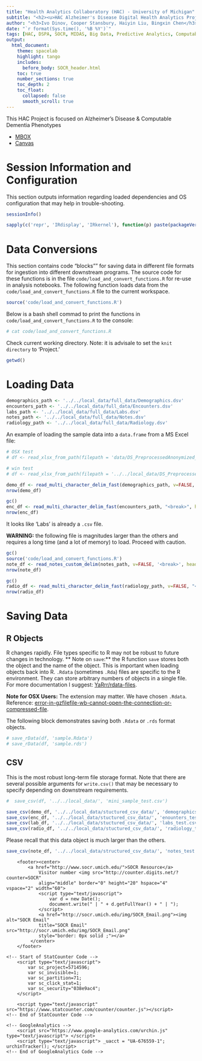 ```yaml
---
title: "Health Analytics Collaboratory (HAC) - University of Michigan"
subtitle: "<h2><u>HAC Alzheimer's Disease Digital Health Analytics Project: Loading and Converting Data Files </u></h2>"
author: "<h3>Ivo Dinov, Cooper Stansbury, Haiyin Liu, Bingxin Chen</h3>"
date: "`r format(Sys.time(), '%B %Y')`"
tags: [HAC, DSPA, SOCR, MIDAS, Big Data, Predictive Analytics, Computable Phenotypes] 
output:
  html_document:
    theme: spacelab
    highlight: tango
    includes:
      before_body: SOCR_header.html
    toc: true
    number_sections: true
    toc_depth: 2
    toc_float:
      collapsed: false
      smooth_scroll: true
---
```


This HAC Project is focused on Alzheimer's Disease & Computable Dementia Phenotypes 

 - [MBOX](https://umich.app.box.com/folder/74508633481)
 - [Canvas](https://umich.instructure.com/courses/137434)

# Session Information and Configuration
This section outputs information regarding loaded dependencies and OS configuration that may help in trouble-shooting. 

```r
sessionInfo()
```

```r
sapply(c('repr', 'IRdisplay', 'IRkernel'), function(p) paste(packageVersion(p)))
```

# Data Conversions
This section contains code "blocks"" for saving data in different file formats for ingestion into different downstream programs. The source code for these functions is in the file `code/load_and_convert_functions.R` for re-use in analysis notebooks. The following function loads data from the `code/load_and_convert_functions.R` file to the current workspace.

```r
source('code/load_and_convert_functions.R')
```


Below is a bash shell commad to print the functions in `code/load_and_convert_functions.R` to the console:

```bash
# cat code/load_and_convert_functions.R
```

Check current working directory. Note: it is advisale to set the `knit directory` to 'Project.'

```r
getwd()
```
# Loading Data

```r
demographics_path <- '../../local_data/full_data/Demographics.dsv'
encounters_path <- '../../local_data/full_data/Encounters.dsv'
labs_path <- '../../local_data/full_data/Labs.dsv'
notes_path <- '../../local_data/full_data/Notes.dsv'
radiology_path <- '../../local_data/full_data/Radiology.dsv'
```

An example of loading the sample data into a `data.frame` from a MS Excel file:

```r
# OSX test
# df <- read_xlsx_from_path(filepath = 'data/DS_PreprocessedAnonymized_Text.xlsx')

# win test
# df <- read_xlsx_from_path(filepath = '../../local_data/DS_PreprocessedAnonymized_Text.xlsx')
```



```r
demo_df <- read_multi_character_delim_fast(demographics_path, v=FALSE, "<break>", header = TRUE)
nrow(demo_df)
```


```r
gc()
enc_df <- read_multi_character_delim_fast(encounters_path, "<break>", header = TRUE)
nrow(enc_df)
```

It looks like 'Labs' is already a `.csv` file.

**WARNING:** the following file is magnitudes larger than the others and requires a long time (and a lot of memory) to load. Proceed with caution.


```r
gc()
source('code/load_and_convert_functions.R')
note_df <- read_notes_custom_delim(notes_path, v=FALSE, '<break>', header = TRUE)
nrow(note_df)
```

```r
gc()
radio_df <- read_multi_character_delim_fast(radiology_path, v=FALSE, "<break>", header = TRUE)
nrow(radio_df)
```

# Saving Data

## R Objects
R changes rapidly. File types specific to R may not be robust to future changes in technology. ** Note on `save`:** the R function `save` stores both the object and the name of the object. This is important when loading objects back into R. `.Rdata` (sometimes `.Rda`) files are specific to the R environment. They can store arbitrary numbers of objects in a single file. For more documentation I suggest: 
[YaRrr/rdata-files](https://bookdown.org/ndphillips/YaRrr/rdata-files.html).

**Note for OSX Users:** The extension may matter. We have chosen `.Rdata`. Reference: [error-in-gzfilefile-wb-cannot-open-the-connection-or-compressed-file](https://stackoverflow.com/questions/15363076/error-in-gzfilefile-wb-cannot-open-the-connection-or-compressed-file).

The following block demonstrates saving both `.Rdata` or `.rds` format objects.

```r
# save_rData(df, 'sample.Rdata')
# save_rData(df, 'sample.rds')
```


## CSV
This is the most robust long-term file storage format. Note that there are several possible arguments for `write.csv()` that may be necessary to specify depending on downstream requirements.

```r
#  save_csv(df, '../../local_data/', 'mini_sample_test.csv')
```

```r
save_csv(demo_df, '../../local_data/stuctured_csv_data/', 'demographics_test.csv')
save_csv(enc_df, '../../local_data/stuctured_csv_data/', 'enounters_test.csv')
save_csv(lab_df, '../../local_data/stuctured_csv_data/', 'labs_test.csv')
save_csv(radio_df, '../../local_data/stuctured_csv_data/', 'radiology_test.csv')
```


Please recall that this data object is much larger than the others. 

```r
save_csv(note_df, '../../local_data/structured_csv_data/', 'notes_test.csv')
```


<!--html_preserve DO NOT CHANGE THIS FOOTER -->
<div>
    	<footer><center>
			<a href="http://www.socr.umich.edu/">SOCR Resource</a>
				Visitor number <img src="http://counter.digits.net/?counter=SOCR"
	 			align="middle" border="0" height="20" hspace="4" vspace="2" width="60">
				<script type="text/javascript">
					var d = new Date();
					document.write(" | " + d.getFullYear() + " | ");
				</script> 
				<a href="http://socr.umich.edu/img/SOCR_Email.png"><img alt="SOCR Email"
	 			title="SOCR Email" src="http://socr.umich.edu/img/SOCR_Email.png"
	 			style="border: 0px solid ;"></a>
	 		 </center>
	 	</footer>

	<!-- Start of StatCounter Code -->
		<script type="text/javascript">
			var sc_project=5714596; 
			var sc_invisible=1; 
			var sc_partition=71; 
			var sc_click_stat=1; 
			var sc_security="038e9ac4"; 
		</script>
		
		<script type="text/javascript" src="https://www.statcounter.com/counter/counter.js"></script>
	<!-- End of StatCounter Code -->
	
	<!-- GoogleAnalytics -->
		<script src="https://www.google-analytics.com/urchin.js" type="text/javascript"> </script>
		<script type="text/javascript"> _uacct = "UA-676559-1"; urchinTracker(); </script>
	<!-- End of GoogleAnalytics Code -->
</div>
<!--/html_preserve-->


